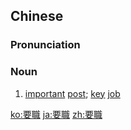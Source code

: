{{also|要职}}
==Chinese==
{{zh-forms|s=要职}}

===Pronunciation===
{{zh-pron
|m=yàozhí
|c=jiu3 zik1
|mn=qz,tw,xm,zz:iàu-chit
|cat=n
}}

===Noun===
{{zh-noun}}

# [[important]] [[post]]; [[key]] [[job]]

[[ko:要職]]
[[ja:要職]]
[[zh:要職]]